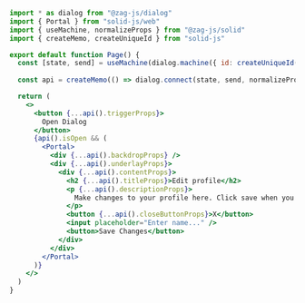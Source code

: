 ```jsx
import * as dialog from "@zag-js/dialog"
import { Portal } from "solid-js/web"
import { useMachine, normalizeProps } from "@zag-js/solid"
import { createMemo, createUniqueId } from "solid-js"

export default function Page() {
  const [state, send] = useMachine(dialog.machine({ id: createUniqueId() }))
  
  const api = createMemo(() => dialog.connect(state, send, normalizeProps))

  return (
    <>
      <button {...api().triggerProps}>
        Open Dialog
      </button>
      {api().isOpen && (
        <Portal>
          <div {...api().backdropProps} />
          <div {...api().underlayProps}>
            <div {...api().contentProps}>
              <h2 {...api().titleProps}>Edit profile</h2>
              <p {...api().descriptionProps}>
                Make changes to your profile here. Click save when you are done.
              </p>
              <button {...api().closeButtonProps}>X</button>
              <input placeholder="Enter name..." />
              <button>Save Changes</button>
            </div>
          </div>
        </Portal>
      )}
    </>
  )
}
```
